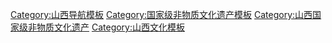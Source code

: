 {{Navbox
|name = 山西国家级非物质文化遗产
|title = 山西[[国家级非物质文化遗产代表性项目名录]]
|titlestyle =
|image =
|style = text-align:left;
|state = {{{state<includeonly>|collapsed</includeonly>}}}
|groupstyle = text-align:center;
| listclass = hlist
|group1 = 民间文学
|list1 = 
* [[董永传说]]<sup>注</sup>
* [[杨家将传说]]<sup>注</sup>（[[杨家将说唱]]）
* [[尧的传说]]<sup>注</sup>
* [[牛郎织女传说]]<sup>注</sup>
* [[笑话]]（[[万荣笑话]]）
* [[趙氏孤兒|赵氏孤儿传说]]
* [[白马拖缰传说]]
* [[舜|舜的传说]]<sup>注</sup>
* [[烂柯山的传说]]<sup>注</sup>
* [[广禅侯故事]]
|group2 = 传统音乐
|list2 = 
* [[左权开花调]]
* [[河曲民歌]]
* [[唢呐艺术]]<sup>注</sup>（[[晋北鼓吹]]，[[上党八音会]]，[[上党乐户班社]]，[[临县大唢呐]]）
* [[晋南威风锣鼓]]
* [[绛州鼓乐]]
* [[上党八音会]]
* [[文水鈲子]]
* [[五台山佛乐]]
* [[鑼鼓|锣鼓艺术]]<sup>注</sup>（[[太原锣鼓]]，[[云胜锣鼓]]，[[软槌锣鼓]]）
* [[佛教音乐]]<sup>注</sup>（[[楞严寺寺庙音乐]]）
* [[道教音乐]]<sup>注</sup>（[[恒山道乐]]）
|group3 = 传统舞蹈
|list3 = 
* [[秧歌]]<sup>注</sup>（[[临县伞头秧歌]]，[[原平凤秧歌]]，[[汾阳地秧歌]]）
* [[狮舞]]<sup>注</sup>（[[天塔狮舞]]）
* [[傩舞]]<sup>注</sup>（[[寿阳爱社]]）
* [[高跷]]<sup>注</sup>（[[高跷走兽]]）
* [[翼城花鼓]]
* [[鼓舞]]<sup>注</sup>（[[平定武迓鼓]]，[[万荣花鼓]]，[[土沃老花鼓]]，[[稷山高台花鼓]]）
* [[麒麟舞]]<sup>注</sup>（[[麒麟采八宝]]）
* [[左权小花戏]]
|group4 = 传统戏剧
|list4 = 
* [[晋剧]]<sup>注</sup>
* [[蒲州梆子]]
* [[北路梆子]]
* [[上党梆子]]
* [[雁北耍孩儿]]
* [[灵丘罗罗腔]]
* [[碗碗腔]]（[[孝义碗碗腔]]，[[曲沃碗碗腔]]）
* [[秧歌戏]]<sup>注</sup>（[[朔州秧歌戏]]，[[繁峙秧歌戏]]，[[祁太秧歌]]，[[襄武秧歌]]，[[壶关秧歌]]，[[泽州秧歌]]）
* [[道情戏]]<sup>注</sup>（[[晋北道情戏]]，[[临县道情戏]]，[[洪洞道情]]，[[神池道情戏]]）
* [[二人台]]<sup>注</sup>
* [[锣鼓杂戏]]
* [[傩戏]]<sup>注</sup>（[[任庄扇鼓傩戏]]）
* [[皮影戏]]<sup>注</sup>（[[孝义皮影戏]]）
* [[木偶戏]]<sup>注</sup>（[[孝义木偶戏]]）
* [[赛戏]]<sup>注</sup>
* [[上党落子]]
* [[眉户]]<sup>注</sup>（[[运城眉户]]，[[晋南眉户]]）
* [[上党二簧]]
* [[线腔]]
|group5 = 曲艺
|list5 = 
* [[潞安大鼓]]
* [[襄垣鼓书]]
* [[三弦书]]<sup>注</sup>（[[沁州三弦书]]）
* [[莲花落]]
* [[长子鼓书]]
* [[翼城琴书]]
* [[曲沃琴书]]
* [[泽州四弦书]]
* [[弹唱]]
|group6 = 传统体育<br>游艺与杂技
|list6 = 
* [[形意拳]]<sup>注</sup>
* [[心意拳]]
* [[挠羊赛]]
* [[风火流星]]
* [[通背缠拳]]
|group7 = 传统美术
|list7 = 
* [[中國剪紙|剪纸]]<sup>注</sup>（[[中阳剪纸]]，[[广灵染色剪纸]]，[[静乐剪纸]]）
* [[砖雕]]<sup>注</sup>（[[山西民居砖雕]]）
* [[麵塑|麵花]]<sup>注</sup>（[[陽城焙麵麵塑]]，[[闻喜花馍]]，[[定襄麵塑]]，[[新絳麵塑]]，[[嵐縣麵塑]]）
* [[木雕]]<sup>注</sup>（[[永乐桃木雕刻]]）
* [[木版年画]]<sup>注</sup>（[[平阳木版年画]]）
* [[堆锦]]（[[上党堆锦]]）
* [[刺繡|民间绣活]]<sup>注</sup>（[[高平绣活]]）
* [[布老虎]]（[[黎侯虎]]）
* [[建筑彩绘]]<sup>注</sup>（[[炕围画]]）
* [[平遥纱阁戏人]]
* [[清徐彩门楼]]
|group8 = 传统技艺
|list8 = 
* [[生铁冶铸技艺]]<sup>注</sup>（[[阳城生铁冶铸技艺]]）
* [[中式家具|家具制作技艺]]<sup>注</sup>（[[晋作家具制作技艺]]）
* [[平遙推光漆器|平遥推光漆器髹饰技艺]]
* [[汾酒|杏花村汾酒酿制技艺]]
* [[醋|酿醋技艺]]（[[清徐老陈醋酿制技艺]]，[[美和居老陈醋酿制技艺]]，[[小米醋酿造技艺]]）
* [[皮紙|皮纸制作技艺]]<sup>注</sup>（[[平阳麻笺制作技艺]]）
* [[琉璃烧制技艺]]<sup>注</sup>
* [[陶器烧制技艺]]<sup>注</sup>（[[平定砂器|平定砂器制作技艺]]，[[平定黑釉刻花陶瓷制作技艺]]）
* [[絲織品|蚕丝织造技艺]]<sup>注</sup>（[[潞綢|潞绸织造技艺]]）
* [[滩羊皮鞣制工艺]]<sup>注</sup>
* [[金银细工制作技艺]]<sup>注</sup>
* [[民族乐器制作技艺]]<sup>注</sup>（[[长子响铜乐器制作技艺]]）
* [[漆藝|漆器髹饰技艺]]<sup>注</sup>（[[绛州剔犀技艺]]，[[稷山螺钿漆器髹饰技艺]]）
* [[砚台制作技艺]]<sup>注</sup>（[[澄泥砚制作技艺]]）
* [[蒸馏酒传统酿造技艺]]<sup>注</sup>（[[梨花春白酒传统酿造技艺]]）
* [[中式麵食|传统面食制作技艺]]<sup>注</sup>（[[龙须拉面和刀削面制作技艺]]，[[抿尖面和猫耳朵制作技艺]]，[[稷山传统面点制作技艺]]）
* [[月餅|月饼传统制作技艺]]<sup>注</sup>（[[郭杜林晋式月饼制作技艺]]）
* [[牛羊肉烹制技艺]]<sup>注</sup>（[[冠云平遥牛肉传统加工技艺]]）
* [[六味斋酱肉传统制作技艺]]
* [[窑洞营造技艺]]<sup>注</sup>
* [[雁门民居营造技艺]]
* [[铜器制作技艺]]（[[大同铜器制作技艺]]）
* [[古建筑模型制作技艺]]
|group9 = 传统医药
|list9 = 
* [[中医诊疗法]]<sup>注</sup>（[[道虎壁王氏中医妇科]]）
* [[中医传统制剂方法]]<sup>注</sup>（[[龟龄集传统制作技艺]]，[[定坤丹制作技艺]]，[[安宫牛黄丸制作技艺]]，[[点舌丸制作技艺]]）
* [[正骨|中医正骨疗法]]<sup>注</sup>（[[武氏正骨疗法]]）
* [[中医养生]]<sup>注</sup>（[[药膳八珍汤]]）
|group10 = 民俗
|list10 = 
* [[春节]]<sup>注</sup>（[[怀仁旺火习俗]]）
* [[清明节]]<sup>注</sup>（[[介休寒食清明习俗]]）
* [[中秋节]]<sup>注</sup>（[[泽州中秋习俗]]）
* [[重阳节]]<sup>注</sup>（[[皇城村重阳习俗]]）
* [[社火|民间社火]]<sup>注</sup>（[[南庄无根架火]]）
* [[元宵节]]<sup>注</sup>（[[柳林盘子会]]）
* [[灯会]]<sup>注</sup>（[[河曲河灯会]]）
* [[庙会]]<sup>注</sup>（[[晋祠庙会]]，[[蒲县朝山会]]）
* [[民间信俗]]<sup>注</sup>（[[关公信俗]]）
* [[抬阁]]<sup>注</sup>（[[芯子]]、[[铁枝]]、[[飘色]]）（[[清徐徐沟背铁棍]]，[[万荣抬阁]]，[[峨口挠阁]]）
* [[祭祖习俗]]<sup>注</sup>（[[大槐树祭祖习俗]]，[[沁水柳氏清明祭祖]]）
* [[洪洞走亲习俗]]
* [[中式婚禮|汉族传统婚俗]]<sup>注</sup>（[[孝义贾家庄婚俗]]）
* [[中和节]]（[[永济背冰]]，[[云丘山中和节]]）
* [[尉村跑鼓车]]
* [[独辕四景车赛会]]
|belowstyle= text-align:left;
|below = 
*上标“注”的项目为多省区市联合申报。
参见：[[山西非物质文化遗产代表性项目名录]]
}}<noinclude>
[[Category:山西导航模板]]
[[Category:国家级非物质文化遗产模板]]
[[Category:山西国家级非物质文化遗产]]
[[Category:山西文化模板]]
</noinclude>